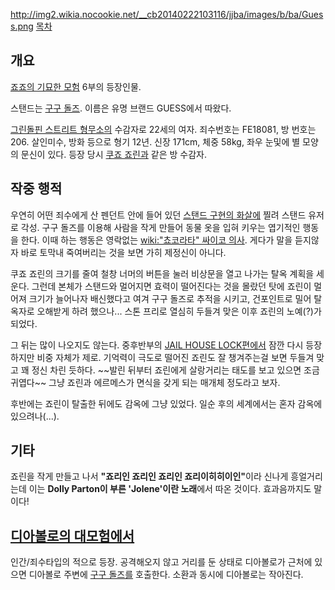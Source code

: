 http://img2.wikia.nocookie.net/__cb20140222103116/jjba/images/b/ba/Guess.png
[[목차]]
== 개요 ==
[[죠죠의 기묘한 모험]] 6부의 등장인물.

스탠드는 [[구구 돌즈]]. 이름은 유명 브랜드 GUESS에서 따왔다.

[[그린돌핀 스트리트 형무소]]의 수감자로 22세의 여자. 죄수번호는 FE18081, 방 번호는 206. 살인미수, 방화 등으로 형기 12년. 신장 171cm, 체중 58kg, 좌우 눈및에 별 모양의 문신이 있다. 등장 당시 [[쿠죠 죠린]]과 같은 방 수감자.
== 작중 행적 ==
우연히 어떤 죄수에게 산 펜던트 안에 들어 있던 [[스탠드 구현의 화살]]에 찔려 스탠드 유저로 각성. 구구 돌즈를 이용해 사람을 작게 만들어 동물 옷을 입혀 키우는 엽기적인 행동을 한다. 이때 하는 행동은 영락없는 [[wiki:"쵸코라타" 싸이코 의사]]. 게다가 말을 듣지않자 바로 토막내 죽여버리는 것을 보면 가히 제정신이 아니다.

쿠죠 죠린의 크기를 줄여 철창 너머의 버튼을 눌러 비상문을 열고 나가는 탈옥 계획을 세운다. 그런데 본체가 스탠드와 멀어지면 효력이 떨어진다는 것을 몰랐던 탓에 죠린이 멀어져 크기가 늘어나자 배신했다고 여겨 구구 돌즈로 추적을 시키고, 건포인트로 밀어 탈옥자로 오해받게 하려 했으나... 스톤 프리로 열심히 두들겨 맞은 이후 죠린의 노예(?)가 되었다.

그 뒤는 많이 나오지도 않는다. 중후반부의 [[JAIL HOUSE LOCK]]편에서 잠깐 다시 등장하지만 비중 자체가 제로. 기억력이 극도로 떨어진 죠린도 잘 챙겨주는걸 보면 두들겨 맞고 꽤 정신 차린 듯하다. ~~발린 뒤부터 죠린에게 살랑거리는 태도를 보고 있으면 조금 귀엽다~~ 그냥 죠린과 에르메스가 면식을 갖게 되는 매개체 정도라고 보자.

후반에는 죠린이 탈출한 뒤에도 감옥에 그냥 있었다. 일순 후의 세계에서는 혼자 감옥에 있으려나(...).
== 기타 ==
죠린을 작게 만들고 나서 '''"죠리인 죠리인 죠리인 죠리이히히이인"'''이라 신나게 흥얼거리는데 이는 '''Dolly Parton이 부른 'Jolene'이란 노래'''에서 따온 것이다. 효과음까지도 말이다!
== [[디아볼로의 대모험]]에서 ==
인간/죄수타입의 적으로 등장. 공격해오지 않고 거리를 둔 상태로 디아볼로가 근처에 있으면 디아볼로 주변에 [[구구 돌즈]]를 호출한다. 소환과 동시에 디아볼로는 작아진다. 
